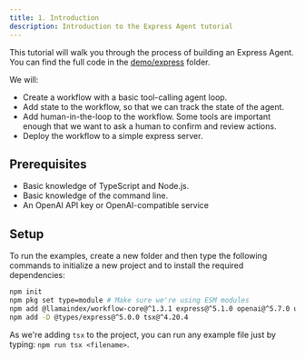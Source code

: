 ```yaml
---
title: 1. Introduction
description: Introduction to the Express Agent tutorial
---
```


This tutorial will walk you through the process of building an Express Agent. You can find the full code in the [demo/express](https://github.com/run-llama/workflows-ts/tree/main/demo/express) folder.

We will:

- Create a workflow with a basic tool-calling agent loop.
- Add state to the workflow, so that we can track the state of the agent.
- Add human-in-the-loop to the workflow. Some tools are important enough that we want to ask a human to confirm and review actions.
- Deploy the workflow to a simple express server.

## Prerequisites

- Basic knowledge of TypeScript and Node.js.
- Basic knowledge of the command line.
- An OpenAI API key or OpenAI-compatible service

## Setup

To run the examples, create a new folder and then type the following commands to initialize a new project and to install the required dependencies:

```bash
npm init
npm pkg set type=module # Make sure we're using ESM modules
npm add @llamaindex/workflow-core@^1.3.1 express@^5.1.0 openai@^5.7.0 uuid@^11.1.0
npm add -D @types/express@^5.0.0 tsx@^4.20.4
```

As we're adding `tsx` to the project, you can run any example file just by typing: `npm run tsx <filename>`.
